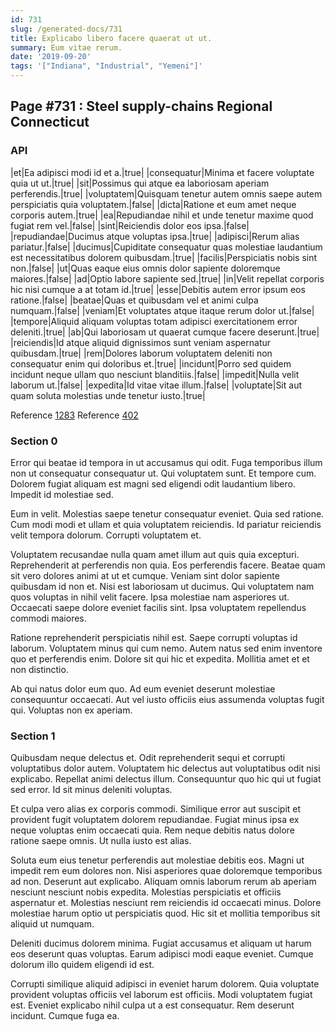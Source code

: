 ```yaml
---
id: 731
slug: /generated-docs/731
title: Explicabo libero facere quaerat ut ut.
summary: Eum vitae rerum.
date: '2019-09-20'
tags: '["Indiana", "Industrial", "Yemeni"]'
---
```


## Page #731 : Steel supply-chains Regional Connecticut
### API

|et|Ea adipisci modi id et a.|true|
|consequatur|Minima et facere voluptate quia ut ut.|true|
|sit|Possimus qui atque ea laboriosam aperiam perferendis.|true|
|voluptatem|Quisquam tenetur autem omnis saepe autem perspiciatis quia voluptatem.|false|
|dicta|Ratione et eum amet neque corporis autem.|true|
|ea|Repudiandae nihil et unde tenetur maxime quod fugiat rem vel.|false|
|sint|Reiciendis dolor eos ipsa.|false|
|repudiandae|Ducimus atque voluptas ipsa.|true|
|adipisci|Rerum alias pariatur.|false|
|ducimus|Cupiditate consequatur quas molestiae laudantium est necessitatibus dolorem quibusdam.|true|
|facilis|Perspiciatis nobis sint non.|false|
|ut|Quas eaque eius omnis dolor sapiente doloremque maiores.|false|
|ad|Optio labore sapiente sed.|true|
|in|Velit repellat corporis hic nisi cumque a at totam id.|true|
|esse|Debitis autem error ipsum eos ratione.|false|
|beatae|Quas et quibusdam vel et animi culpa numquam.|false|
|veniam|Et voluptates atque itaque rerum dolor ut.|false|
|tempore|Aliquid aliquam voluptas totam adipisci exercitationem error deleniti.|true|
|ab|Qui laboriosam ut quaerat cumque facere deserunt.|true|
|reiciendis|Id atque aliquid dignissimos sunt veniam aspernatur quibusdam.|true|
|rem|Dolores laborum voluptatem deleniti non consequatur enim qui doloribus et.|true|
|incidunt|Porro sed quidem incidunt neque ullam quo nesciunt blanditiis.|false|
|impedit|Nulla velit laborum ut.|false|
|expedita|Id vitae vitae illum.|false|
|voluptate|Sit aut quam soluta molestias unde tenetur iusto.|true|

Reference [1283](/1283)
Reference [402](/402)


### Section 0
Error qui beatae id tempora in ut accusamus qui odit. Fuga temporibus illum non ut consequatur consequatur ut. Qui voluptatem sunt. Et tempore cum. Dolorem fugiat aliquam est magni sed eligendi odit laudantium libero. Impedit id molestiae sed.
 Eum in velit. Molestias saepe tenetur consequatur eveniet. Quia sed ratione. Cum modi modi et ullam et quia voluptatem reiciendis. Id pariatur reiciendis velit tempora dolorum. Corrupti voluptatem et.
 Voluptatem recusandae nulla quam amet illum aut quis quia excepturi. Reprehenderit at perferendis non quia. Eos perferendis facere. Beatae quam sit vero dolores animi at ut et cumque.
Veniam sint dolor sapiente quibusdam id non et. Nisi est laboriosam ut ducimus. Qui voluptatem nam quos voluptas in nihil velit facere. Ipsa molestiae nam asperiores ut. Occaecati saepe dolore eveniet facilis sint. Ipsa voluptatem repellendus commodi maiores.
 Ratione reprehenderit perspiciatis nihil est. Saepe corrupti voluptas id laborum. Voluptatem minus qui cum nemo. Autem natus sed enim inventore quo et perferendis enim. Dolore sit qui hic et expedita. Mollitia amet et et non distinctio.
 Ab qui natus dolor eum quo. Ad eum eveniet deserunt molestiae consequuntur occaecati. Aut vel iusto officiis eius assumenda voluptas fugit qui. Voluptas non ex aperiam.
### Section 1
Quibusdam neque delectus et. Odit reprehenderit sequi et corrupti voluptatibus dolor autem. Voluptatem hic delectus aut voluptatibus odit nisi explicabo. Repellat animi delectus illum. Consequuntur quo hic qui ut fugiat sed error. Id sit minus deleniti voluptas.
 Et culpa vero alias ex corporis commodi. Similique error aut suscipit et provident fugit voluptatem dolorem repudiandae. Fugiat minus ipsa ex neque voluptas enim occaecati quia. Rem neque debitis natus dolore ratione saepe omnis. Ut nulla iusto est alias.
 Soluta eum eius tenetur perferendis aut molestiae debitis eos. Magni ut impedit rem eum dolores non. Nisi asperiores quae doloremque temporibus ad non. Deserunt aut explicabo.
Aliquam omnis laborum rerum ab aperiam nesciunt nesciunt nobis expedita. Molestias perspiciatis et officiis aspernatur et. Molestias nesciunt rem reiciendis id occaecati minus. Dolore molestiae harum optio ut perspiciatis quod. Hic sit et mollitia temporibus sit aliquid ut numquam.
 Deleniti ducimus dolorem minima. Fugiat accusamus et aliquam ut harum eos deserunt quas voluptas. Earum adipisci modi eaque eveniet. Cumque dolorum illo quidem eligendi id est.
 Corrupti similique aliquid adipisci in eveniet harum dolorem. Quia voluptate provident voluptas officiis vel laborum est officiis. Modi voluptatem fugiat est. Eveniet explicabo nihil culpa ut a est consequatur. Rem deserunt incidunt. Cumque fuga ea.
